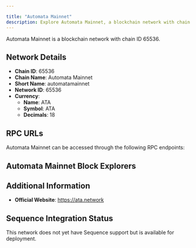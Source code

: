 ```yaml
---

title: "Automata Mainnet"
description: Explore Automata Mainnet, a blockchain network with chain ID 65536. Learn about its native currency, ATA, and how to interact with the network.
---
```




Automata Mainnet is a blockchain network with chain ID 65536.

## Network Details

- **Chain ID**: 65536
- **Chain Name**: Automata Mainnet
- **Short Name**: automatamainnet
- **Network ID**: 65536
- **Currency**: 
  - **Name**: ATA
  - **Symbol**: ATA
  - **Decimals**: 18

## RPC URLs

Automata Mainnet can be accessed through the following RPC endpoints:



## Automata Mainnet Block Explorers



## Additional Information

- **Official Website**: https://ata.network

## Sequence Integration Status

This network does not yet have Sequence support but is available for deployment.

